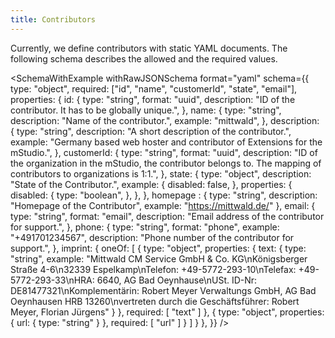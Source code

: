 ```yaml
---
title: Contributors
---
```



Currently, we define contributors with static YAML documents.
The following schema describes the allowed and the required values.

<SchemaWithExample
  withRawJSONSchema
  format="yaml"
  schema={{
    type: "object",
    required: ["id", "name", "customerId", "state", "email"],
    properties: {
      id: {
        type: "string",
        format: "uuid",
        description: "ID of the contributor. It has to be globally unique.",
      },
      name: {
        type: "string",
        description: "Name of the contributor.",
        example: "mittwald",
      },
      description: {
        type: "string",
        description: "A short description of the contributor.",
        example:
          "Germany based web hoster and contributor of Extensions for the mStudio.",
      },
      customerId: {
        type: "string",
        format: "uuid",
        description:
          "ID of the organization in the mStudio, the contributor belongs to. The mapping of contributors to organizations is 1:1.",
      },
      state: {
        type: "object",
        description: "State of the Contributor.",
        example: {
          disabled: false,
        },
        properties: {
          disabled: {
            type: "boolean",
          },
        },
      },
      homepage : {
        type: "string",
        description: "Homepage of the Contributor",
        example: "https://mittwald.de/"
      },
      email: {
        type: "string",
        format: "email",
        description: "Email address of the contributor for support.",
      },
      phone: {
        type: "string",
        format: "phone",
        example: "+491701234567",
        description: "Phone number of the contributor for support.",
      },
      imprint: {
        oneOf: [
          {
            type: "object",
            properties: {
              text: {
                type: "string",
                example: "Mittwald CM Service GmbH & Co. KG\nKönigsberger Straße 4-6\n32339 Espelkamp\nTelefon: +49-5772-293-10\nTelefax: +49-5772-293-33\nHRA: 6640, AG Bad Oeynhause\nUSt. ID-Nr: DE81477321\nKomplementärin: Robert Meyer Verwaltungs GmbH, AG Bad Oeynhausen HRB 13260\nvertreten durch die Geschäftsführer: Robert Meyer, Florian Jürgens"
              }
            },
            required: [ "text" ]
          },
          {
            type: "object",
            properties: {
              url: {
                type: "string"
              }
            },
            required: [ "url" ]
          }
        ]
      }
    },
  }}
/>
